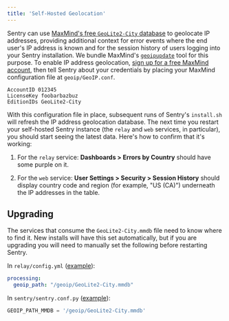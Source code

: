 ```yaml
---
title: 'Self-Hosted Geolocation'
---
```


Sentry can use [MaxMind's free `GeoLite2-City` database](https://dev.maxmind.com/geoip/geoip2/geolite2/) to geolocate IP addresses, providing additional context for error events where the end user's IP address is known and for the session history of users logging into your Sentry installation. We bundle MaxMind's [`geoipupdate`](https://hub.docker.com/r/maxmindinc/geoipupdate) tool for this purpose. To enable IP address geolocation, [sign up for a free MaxMind account](https://www.maxmind.com/en/geolite2/signup), then tell Sentry about your credentials by placing your MaxMind configuration file at `geoip/GeoIP.conf`.

```
AccountID 012345
LicenseKey foobarbazbuz
EditionIDs GeoLite2-City
```

With this configuration file in place, subsequent runs of Sentry's `install.sh` will refresh the IP address geolocation database. The next time you restart your self-hosted Sentry instance (the `relay` and `web` services, in particular), you should start seeing the latest data. Here's how to confirm that it's working:

1. For the `relay` service: **Dashboards > Errors by Country** should have some purple on it.

1. For the `web` service: **User Settings > Security > Session History** should display country code and region (for example, "US (CA)") underneath the IP addresses in the table.

## Upgrading

The services that consume the `GeoLite2-City.mmdb` file need to know where to find it. New installs will have this set automatically, but if you are upgrading you will need to manually set the following before restarting Sentry.

In `relay/config.yml` ([example](https://github.com/getsentry/onpremise/blob/master/relay/config.example.yml)):

```yaml
processing:
  geoip_path: "/geoip/GeoLite2-City.mmdb"
```

In `sentry/sentry.conf.py` ([example](https://github.com/getsentry/onpremise/blob/master/sentry/sentry.conf.example.py)):

```py
GEOIP_PATH_MMDB = '/geoip/GeoLite2-City.mmdb'
```
